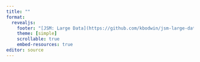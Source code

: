 ```yaml
---
title: ""
format: 
  revealjs:
    footer: "[JSM: Large Data](https://github.com/kbodwin/jsm-large-data)"
    theme: [simple]
    scrollable: true
    embed-resources: true
editor: source
---
```



